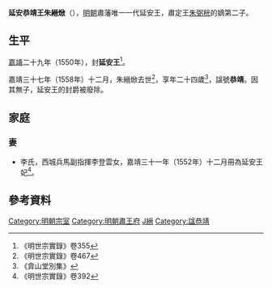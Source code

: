 '''延安恭靖王朱縉焮'''（{{bd|1535年||1558年||catIdx=Z朱}}），[[明朝|明朝]]肅藩唯一一代延安王，肅定王[[朱弼桄|朱弼桄]]的嫡第二子。

==生平==
[[嘉靖|嘉靖]]二十九年（1550年），封'''延安王'''<ref>《明世宗實錄》卷355</ref>。

嘉靖三十七年（1558年）十二月，朱縉焮去世<ref>《明世宗實錄》卷467</ref>，享年二十四歲<ref>《弇山堂別集》</ref>，諡號'''恭靖'''。因其無子，延安王的封爵被廢除。

==家庭==
===妻===
*李氏，西城兵馬副指揮李登雲女，嘉靖三十一年（1552年）十二月冊為延安王妃<ref>《明世宗實錄》卷392</ref>。

== 參考資料 ==
{{reflist|2}}

{{s-start}}
{{s-none|無|[[明朝|明政府]]封之}}
{{s-ttl|title=[[明朝藩王列表_(肅王系)#延安國|明延安國國王]]|years=1550年－1558年}}
{{s-none|無|無子，封國廢除}}
{{end}}


[[Category:明朝宗室|Category:明朝宗室]]
[[Category:明朝肅王府|Category:明朝肅王府]]
[[Category:朱姓|J縉]]
[[Category:諡恭靖|Category:諡恭靖]]